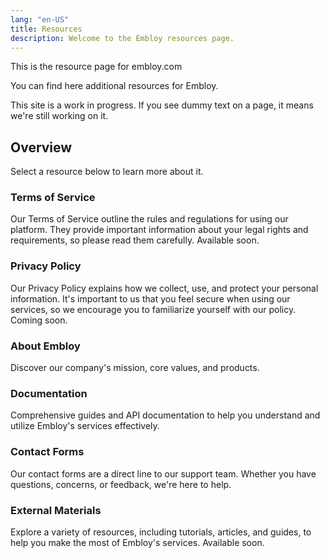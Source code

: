 ```yaml
---
lang: "en-US"
title: Resources
description: Welcome to the Embloy resources page.
---
```


This is the resource page for embloy.com

You can find here additional resources for Embloy.

<Callout>

This site is a work in progress. If you see dummy text on a page, it means we're still working on it.

</Callout>

## Overview

Select a resource below to learn more about it.

<div className="grid sm:grid-cols-2 gap-4 mt-6">

<Card className="bg-muted" href="/resources/terms">

### Terms of Service

Our Terms of Service outline the rules and regulations for using our platform. They provide important information about your legal rights and requirements, so please read them carefully. Available soon.

</Card>

<Card className="bg-muted" href="/resources/privacy">

### Privacy Policy

Our Privacy Policy explains how we collect, use, and protect your personal information. It's important to us that you feel secure when using our services, so we encourage you to familiarize yourself with our policy. Coming soon.

</Card>

<Card className="bg-muted" href="https://about.embloy.com" target="_blank">

### About Embloy

Discover our company's mission, core values, and products.

</Card>

<Card className="bg-muted" href="https://developers.embloy.com" target="_blank">

### Documentation

Comprehensive guides and API documentation to help you understand and utilize Embloy's services effectively.

</Card>

<Card className="bg-muted" href="/contact" disabled>

### Contact Forms

Our contact forms are a direct line to our support team. Whether you have questions, concerns, or feedback, we're here to help.

</Card>

<Card className="bg-muted" href="/resources" disabled>

### External Materials

Explore a variety of resources, including tutorials, articles, and guides, to help you make the most of Embloy's services. Available soon.

</Card>

</div>
